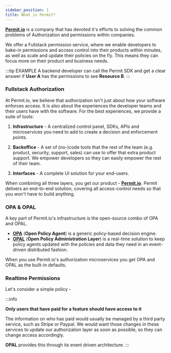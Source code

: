```yaml
---
sidebar_position: 1
title: What is Permit?
---
```


**[Permit.io](https://www.permit.io/)** is a company that has devoted it's efforts to solving the common problems of 
Authorization and permissions within companies.

We offer a Fullstack permission service, where we enable developers to bake-in permissions and access control into their products 
within minutes, as well as scale and update their policies on the fly. This means they can focus more on their product and business needs.

:::tip EXAMPLE
A backend developer can call the Permit SDK and get a clear answer if **User A** has the permissions to see **Resource B**.
:::

### Fullstack Authorization

At Permit.io, we believe that authorization isn't just about how your software enforces access.
It is also about the experiences the developer teams and their users have with the software.
For the best experiences, we provide a suite of tools:

1. **Infrastructure** - A centralized control panel, SDKs, APIs and microservices you need to add to create a decision and 
enforcement points.

2. **Backoffice** - A set of (no-)code tools that the rest of the team (e.g. product, security, support, sales) can use to offer that extra
product support. We empower developers so they can easily empower the rest of their team.

3. **Interfaces** - A complete UI solution for your end-users.

When combining all three layers, you get our product - **[Permit.io](https://www.permit.io/)**. Permit delivers an end-to-end solution, 
covering all access-control needs so that you won't have to build anything.

### OPA & OPAL

A key part of Permit.io's infrastructure is the open-source combo of OPA and OPAL.

- **[OPA](https://www.openpolicyagent.org/)** (**Open Policy Agent**) is a generic policy-based decision engine.
- **[OPAL](https://www.opal.ac/)** (**Open Policy Administration Layer**) is a real-time solution to keep policy agents updated with 
the policies and data they need in an event-driven distributed fashion.

When you use Permit.io's authorization microservices you get OPA and OPAL as the built-in defaults.

### Realtime Permissions

Let's consider a simple policy - 

:::info

**Only users that have paid for a feature should have access to it**

The information on who has paid would usually be managed by a third party service, such as Stripe or Paypal.
We would want those changes in these services to update our authorization layer as soon as possible, so they can change access accordingly.

**OPAL** provides this through its event driven architecture.
:::
